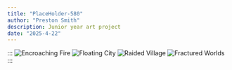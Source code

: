 ```yaml
---
title: "PlaceHolder-580"
author: "Preston Smith"
description: Junior year art project
date: "2025-4-22"
---
```




:::
![Encroaching Fire](../../images/Scene%201-580.png)
![Floating City](../../images/Scene%202%20-580.png)
![Raided Village](../../images/Scene%203-580.png)
![Fractured Worlds](../../images/Scene%204-580.png)
:::